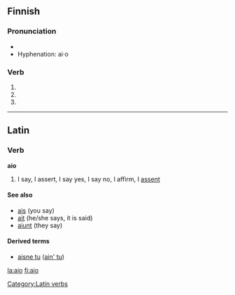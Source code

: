 {{see|AIO}}
==Finnish==

===Pronunciation===
* {{IPA|lang=fi|[ˈɑijo̞]}}
* Hyphenation: ai·o

===Verb===
{{infl|fi|verb form}}

# {{fi-form of|type=verb|mood=indicative|tense=present connegative|[[aikoa]]}}
# {{fi-form of|type=verb|pr=second-person|pl=singular|mood=imperative|tense=present|[[aikoa]]}}
# {{fi-form of|type=verb|pr=second-person|pl=singular|mood=imperative|tense=present connegative|[[aikoa]]}}

----

==Latin==
===Verb===
'''aio'''
# {{defective|lang=la}} I say, I assert, I say yes, I say no, I affirm, I [[assent]]

====See also====
*[[ais]] (you say)
*[[ait]] (he/she says, it is said)
*[[aiunt]] (they say)

====Derived terms====
*[[aisne tu]] ([[ain' tu]])

[[Category:Latin verbs]]

[[la:aio]]
[[fi:aio]]